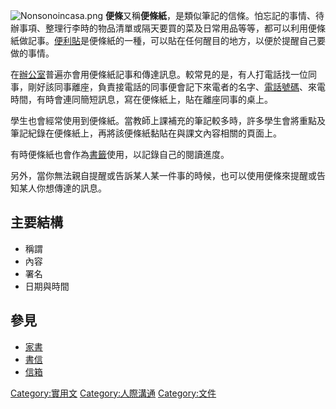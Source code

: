 {{original research|date=2013-1-4}}
{{Dablink|关于与“便条”名称相近或相同的条目，请见“'''[[便利貼|便利貼]]'''”、“'''[[便條紙_(應用程式)|便條紙 (應用程式)]]'''”。}}
[[File:Nonsonoincasa.png|thumb]]
'''便條'''又稱'''便條紙'''，是類似筆記的信條。怕忘記的事情、待辦事項、整理行李時的物品清單或隔天要買的菜及日常用品等等，都可以利用便條紙做記事。[[便利貼|便利貼]]是便條紙的一種，可以貼在任何醒目的地方，以便於提醒自己要做的事情。

在[[辦公室|辦公室]]普遍亦會用便條紙記事和傳達訊息。較常見的是，有人打電話找一位同事，剛好該同事離座，負責接電話的同事便會記下來電者的名字、[[電話號碼|電話號碼]]、來電時間，有時會連同簡短訊息，寫在便條紙上，貼在離座同事的桌上。

學生也會經常使用到便條紙。當教師上課補充的筆記較多時，許多學生會將重點及筆記紀錄在便條紙上，再將該便條紙黏貼在與課文內容相關的頁面上。

有時便條紙也會作為[[書籤|書籤]]使用，以記錄自己的閱讀進度。

另外，當你無法親自提醒或告訴某人某一件事的時候，也可以使用便條來提醒或告知某人你想傳達的訊息。

==主要結構==

*稱謂
*內容
*署名
*日期與時間

== 參見 ==

*[[家書|家書]]
*[[書信|書信]]
*[[信箱|信箱]]

{{文體}}

[[Category:實用文|Category:實用文]]
[[Category:人際溝通|Category:人際溝通]]
[[Category:文件|Category:文件]]